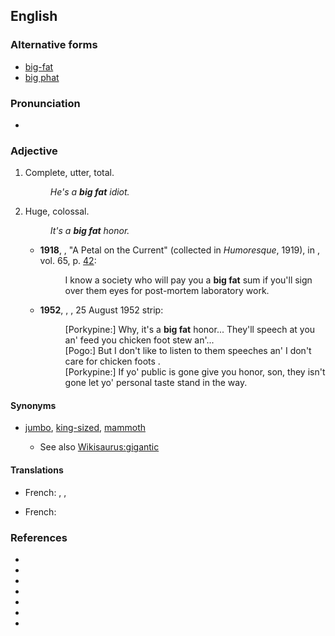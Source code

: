 ==English==
===Alternative forms===
* [[big-fat]] {{qualifier|uncommon}}
* [[big phat]]

===Pronunciation===
* {{IPA|/ˈbɪɡ.fæt/}}

===Adjective===
{{en-adj|head=[[big]] [[fat]]|-}}

# {{context|idiomatic|pejorative|lang=en}} Complete, utter, total.
#: ''He's a '''big fat''' idiot.''
# {{context|idiomatic|colloquial|lang=en}} Huge, colossal.
#: ''It's a '''big fat''' honor.''
#* '''1918''', {{w|Fannie Hurst}}, "A Petal on the Current" (collected in ''Humoresque'', 1919), in ''{{w|Cosmopolitan (magazine)|Cosmopolitan}}'', vol. 65, p. [http://books.google.com/books?id=TvfmAAAAMAAJ&output=html&q=%22a+big+fat+sum%22#search_anchor 42]:
#*: I know a society who will pay you a '''big fat''' sum if you'll sign over them eyes for post-mortem laboratory work.
#* '''1952''', {{w|Walt Kelly}}, ''{{w|Pogo (comic strip)|Pogo}}'', 25 August 1952 strip:
#*: [Porkypine:] Why, it's a '''big fat''' honor... They'll speech at you an' feed you chicken foot stew an'... <br>[Pogo:] But I don't like to listen to them speeches an' I don't care for chicken foots<!--foots:sic-->. <br>[Porkypine:] If yo' public is gone give you honor, son, they isn't gone let yo' personal taste stand in the way.

====Synonyms====
* {{sense|huge}} [[jumbo]], [[king-sized]], [[mammoth]]
** See also [[Wikisaurus:gigantic]]

====Translations====
{{trans-top|complete}}
* French: {{t+|fr|gros}}, {{t+|fr|sacré}}, {{t+|fr|intégral}}
{{trans-mid}}
{{trans-bottom}}

{{trans-top|huge}}
* French: {{t-|fr|bon gros}}
{{trans-mid}}
{{trans-bottom}}

===References===
* {{w|Big Fat Liar}}
* {{w|Garfield: Big Fat Hairy Deal}}
* {{w|Big Fat Awesome House Party}}
* {{w|Rush Limbaugh Is a Big Fat Idiot and Other Observations}}
* {{w|My Big Fat Greek Wedding}}
* {{w|My Big Fat Obnoxious Fiance}}
* {{w|My Big Fat Independent Movie}}